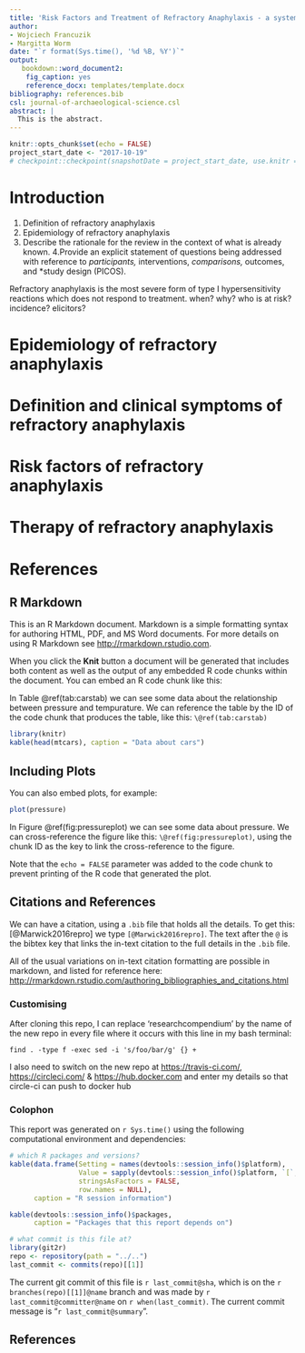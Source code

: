 ```yaml
---
title: 'Risk Factors and Treatment of Refractory Anaphylaxis - a systematic Review'
author:
- Wojciech Francuzik
- Margitta Worm
date: "`r format(Sys.time(), '%d %B, %Y')`"
output:
   bookdown::word_document2:
    fig_caption: yes
    reference_docx: templates/template.docx
bibliography: references.bib
csl: journal-of-archaeological-science.csl
abstract: |
  This is the abstract.
---
```

```r
knitr::opts_chunk$set(echo = FALSE)
project_start_date <- "2017-10-19"
# checkpoint::checkpoint(snapshotDate = project_start_date, use.knitr = TRUE)
```

# Introduction

1. Definition of refractory anaphylaxis
2. Epidemiology of refractory anaphylaxis
3. Describe the rationale for the review in the context of what is already known.
4.Provide an explicit statement of questions being addressed with reference to 
  *participants, 
  *interventions, 
  *comparisons, 
  *outcomes, and 
  *study design (PICOS).

Refractory anaphylaxis is the most severe form of type I hypersensitivity reactions which does not respond to treatment. 
when?
why?
who is at risk?
incidence?
elicitors?

# Epidemiology of refractory anaphylaxis



# Definition and clinical symptoms of refractory anaphylaxis
# Risk factors of refractory anaphylaxis
# Therapy of refractory anaphylaxis

# References




## R Markdown

This is an R Markdown document. Markdown is a simple formatting syntax for authoring HTML, PDF, and MS Word documents. For more details on using R Markdown see <http://rmarkdown.rstudio.com>.

When you click the **Knit** button a document will be generated that includes both content as well as the output of any embedded R code chunks within the document. You can embed an R code chunk like this:

In Table \@ref(tab:carstab) we can see some data about the relationship between pressure and tempurature. We can reference the table by the ID of the code chunk that produces the table, like this: `\@ref(tab:carstab)`

```r
library(knitr)
kable(head(mtcars), caption = "Data about cars")
```

## Including Plots

You can also embed plots, for example:

```r
plot(pressure)
```

In Figure \@ref(fig:pressureplot) we can see some data about pressure. We can cross-reference the figure like this: `\@ref(fig:pressureplot)`, using the chunk ID as the key to link the cross-reference to the figure. 

Note that the `echo = FALSE` parameter was added to the code chunk to prevent printing of the R code that generated the plot.

## Citations and References 

We can have a citation, using a `.bib` file that holds all the details. To get this: [@Marwick2016repro] we type `[@Marwick2016repro]`. The text after the `@` is the bibtex key that links the in-text citation to the full details in the `.bib` file.

All of the usual variations on in-text citation formatting are possible in markdown, and listed for reference here: <http://rmarkdown.rstudio.com/authoring_bibliographies_and_citations.html>

### Customising

After cloning this repo, I can replace 'researchcompendium' by the name of the new repo in every file where it occurs with this line in my bash terminal:

```
find . -type f -exec sed -i 's/foo/bar/g' {} +
```

I also need to switch on the new repo at <https://travis-ci.com/>, <https://circleci.com/> & <https://hub.docker.com> and enter my details so that circle-ci can push to docker hub


### Colophon

This report was generated on `r Sys.time()` using the following computational environment and dependencies:

```r
# which R packages and versions?
kable(data.frame(Setting = names(devtools::session_info()$platform),
                 Value = sapply(devtools::session_info()$platform, `[`, 1),
                 stringsAsFactors = FALSE,
                 row.names = NULL),
      caption = "R session information")
```



```r
kable(devtools::session_info()$packages,
      caption = "Packages that this report depends on")

# what commit is this file at?
library(git2r)
repo <- repository(path = "../..")
last_commit <- commits(repo)[[1]]
```

The current git commit of this file is `r last_commit@sha`, which is on the `r branches(repo)[[1]]@name` branch and was made by `r last_commit@committer@name` on `r when(last_commit)`. The current commit message is "`r last_commit@summary`".

##### 
<!-- This is a comment, to note that the five has symbols above will create a page break in the word document that is output from this document. This comment will not be visible in the word doc -->

## References 


 


